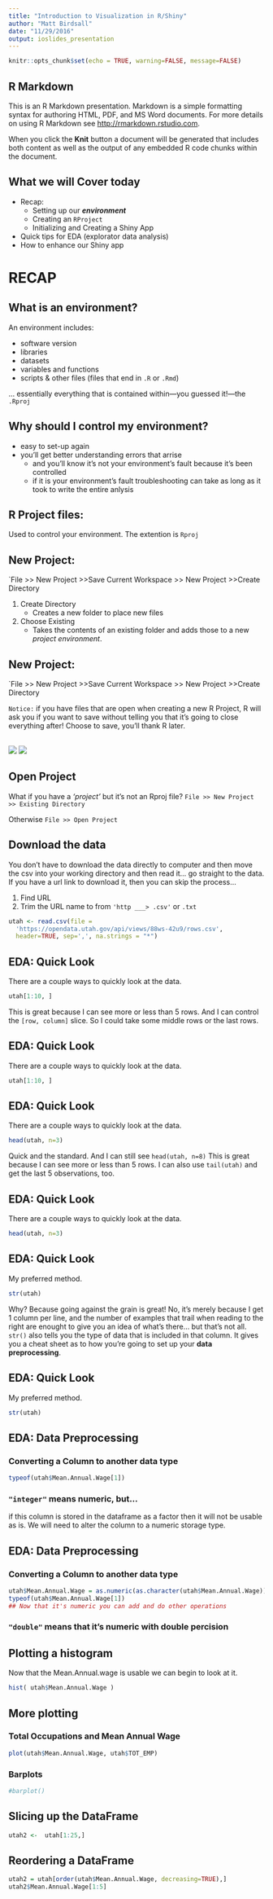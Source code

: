 ```yaml
---
title: "Introduction to Visualization in R/Shiny"
author: "Matt Birdsall"
date: "11/29/2016"
output: ioslides_presentation
---
```


<style>
  .col2 {
    columns: 2 200px;         /* number of columns and width in pixels*/
    -webkit-columns: 2 200px; /* chrome, safari */
    -moz-columns: 2 200px;    /* firefox */
  }
  .col3 {
    columns: 3 100px;
    -webkit-columns: 3 100px;
    -moz-columns: 3 100px;
  }
</style>

```r
knitr::opts_chunk$set(echo = TRUE, warning=FALSE, message=FALSE)
```

## R Markdown

This is an R Markdown presentation. Markdown is a simple formatting syntax for authoring HTML, PDF, and MS Word documents. For more details on using R Markdown see <http://rmarkdown.rstudio.com>.

When you click the **Knit** button a document will be generated that includes both content as well as the output of any embedded R code chunks within the document.

## What we will Cover today

- Recap:
    - Setting up our ***environment***
    - Creating an `RProject`
    - Initializing and Creating a Shiny App
- Quick tips for EDA (explorator data analysis)
- How to enhance our Shiny app

# RECAP
## What is an environment? 
An environment includes:

- software version
- libraries
- datasets
- variables and functions
- scripts & other files (files that end in `.R` or `.Rmd`)

... essentially everything that is contained within---you guessed it!---the `.Rproj` 

## Why should I control my environment?
 - easy to set-up again
 - you'll get better understanding errors that arrise
     - and you'll know it's not your environment's fault because it's been controlled
     - if it is your environment's fault troubleshooting can take as long as it took to write the entire anlysis
     
## R Project files:
Used to control your environment.
The extention is `Rproj`

## New Project:
`File >> New Project >>Save Current Workspace >> New Project >>Create Directory

1. Create Directory
    - Creates a new folder to place new files
2. Choose Existing
    - Takes the contents of an existing folder and adds those to a new _project_ _environment_.

## New Project:
`File >> New Project >>Save Current Workspace >> New Project >>Create Directory

`Notice:` if you have files that are open when creating a new R Project, R will ask you if you want to save without telling you that it's going to close everything after! Choose to save, you'll thank R later.
<br></br>
<div class="col2">
![](http://i.giphy.com/alKtECEEJi5ji.gif)
![](img/thanks.gif)
</div>
## Open Project
What if you have a _'project'_ but it's not an Rproj file? 
`File >> New Project >> Existing Directory`

Otherwise `File >> Open Project`

## Download the data
You don't have to download the data directly to computer and then move the csv into your working directory and then read it... go straight to the data.
If you have a url link to download it, then you can skip the process...

1. Find URL
2. Trim the URL name to from `'http ___> .csv'` or `.txt`  

```r
utah <- read.csv(file = 
  'https://opendata.utah.gov/api/views/88ws-42u9/rows.csv',
  header=TRUE, sep=',', na.strings = "*")
```


## EDA: Quick Look
There are a couple ways to quickly look at the data.
```r
utah[1:10, ]
```
This is great because I can see more or less than 5 rows. And I can control the `[row, column]` slice. So I could take some middle rows or the last rows.

## EDA: Quick Look
There are a couple ways to quickly look at the data.
```r
utah[1:10, ]
```


## EDA: Quick Look
There are a couple ways to quickly look at the data.
```r
head(utah, n=3)
```
Quick and the standard. And I can still see  `head(utah, n=8)`
This is great because I can see more or less than 5 rows. I can also use `tail(utah)` and get the last 5 observations, too.

## EDA: Quick Look
There are a couple ways to quickly look at the data.
```r
head(utah, n=3)
```


## EDA: Quick Look
My preferred method.
```r
str(utah)
```
Why?  Because going against the grain is great! No, it's merely because I get 1 column per line, and the number of examples that trail when reading to the right are enought to give you an idea of what's there... but that's not all. `str()` also tells you the type of data that is included in that column.  It gives you a cheat sheet as to how you're going to set up your __data preprocessing__. 

## EDA: Quick Look
My preferred method.
```r
str(utah)
```


## EDA: Data Preprocessing
### Converting a Column to another data type

```r
typeof(utah$Mean.Annual.Wage[1])
```
### `"integer"` means numeric, but...
if this column is stored in the dataframe as a factor then it will not be usable as is. We will need to alter the column to a numeric storage type.

## EDA: Data Preprocessing
### Converting a Column to another data type

```r
utah$Mean.Annual.Wage = as.numeric(as.character(utah$Mean.Annual.Wage))
typeof(utah$Mean.Annual.Wage[1])
## Now that it's numeric you can add and do other operations
```
### `"double"` means that it's numeric with double percision


## Plotting a histogram
Now that the Mean.Annual.wage is usable we can begin to look at it.
```r
hist( utah$Mean.Annual.Wage )
```

## More plotting

### Total Occupations and Mean Annual Wage
```r
plot(utah$Mean.Annual.Wage, utah$TOT_EMP)
```
### Barplots
```r
#barplot()
```


## Slicing up the DataFrame
```r
utah2 <-  utah[1:25,]
```
## Reordering a DataFrame

```r
utah2 = utah[order(utah$Mean.Annual.Wage, decreasing=TRUE),]
utah2$Mean.Annual.Wage[1:5]
```




